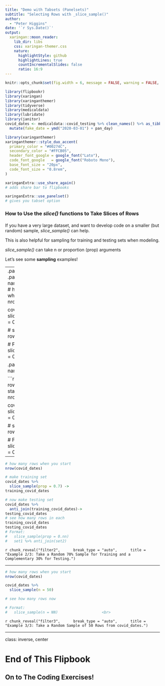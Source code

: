 ```yaml
---
title: "Demo with Tabsets (Panelsets)"
subtitle: "Selecting Rows with _slice_sample()"  
author: 
  - "Peter Higgins"
date: '`r Sys.Date()`'
output:
  xaringan::moon_reader:
    lib_dir: libs
    css: xaringan-themer.css
    nature:
      highlightStyle: github
      highlightLines: true
      countIncrementalSlides: false
      ratio: 16:9
---
```


```r
knitr::opts_chunk$set(fig.width = 6, message = FALSE, warning = FALSE, comment = "", cache = FALSE, fig.retina = 3)

library(flipbookr)
library(xaringan)
library(xaringanthemer)
library(tidyverse)
library(medicaldata)
library(lubridate)
library(janitor)
covid_dates <- medicaldata::covid_testing %>% clean_names() %>% as_tibble() %>% 
  mutate(fake_date = ymd("2020-03-01") + pan_day)

```

```r
library(xaringanthemer)
xaringanthemer::style_duo_accent(
  primary_color = "#00274C",
  secondary_color = "#FFCB05",
  header_font_google = google_font("Lato"),
  code_font_google   = google_font("Roboto Mono"),
  base_font_size = "20px",
  code_font_size = "0.8rem",
)
```

```r
xaringanExtra::use_share_again()
# adds share bar to flipbooks
```

```r
xaringanExtra::use_panelset()
# gives you tabset option
```
### How to Use the _slice()_ functions to Take Slices of Rows

#### 

If you have a very large dataset, and want to develop code on a smaller (but random) sample,
_slice_sample()_ can help.

This is also helpful for sampling for training and testing sets when modeling.

_slice_sample()_ can take n or proportion (prop) arguments

Let's see some **sampling** examples!


---
.panelset[
.panel[.panel-name[R Code]
```r
# how many rows when you start
nrow(covid_dates) 

covid_dates %>% 
  slice_sample(prop = 0.3)

# see how many rows now

# Format:
#   slice_sample(prop = 0.nn) 
```
]

.panel[.panel-name[Results]

```r
# how many rows when you start
nrow(covid_dates) 

covid_dates %>% 
  slice_sample(prop = 0.3)

# see how many rows now

# Format:
#   slice_sample(prop = 0.nn)  
```
 ]
] 

---

```r
# how many rows when you start
nrow(covid_dates) 

# make training set
covid_dates %>% 
  slice_sample(prop = 0.7) ->
training_covid_dates

# now make testing set
covid_dates %>% 
  anti_join(training_covid_dates)->
testing_covid_dates
# see how many rows in each
training_covid_dates
testing_covid_dates
# Format:
#   slice_sample(prop = 0.nn)  
#   set1 %>% anti_join(set2)
```

`r chunk_reveal("filter2", 
    break_type = "auto", 
    title = "Example 2/3: Take a Random 70% Sample for Training and a Complementary 30% for Testing.")`

---

```r
# how many rows when you start
nrow(covid_dates) 

covid_dates %>% 
  slice_sample(n = 50)

# see how many rows now

# Format:
#   slice_sample(n = NN)                    <br>
```

`r chunk_reveal("filter3", 
    break_type = "auto", 
    title = "Example 3/3: Take a Random Sample of 50 Rows from covid_dates.")`

---
class: inverse, center

# End of This Flipbook

## On to The Coding Exercises!
